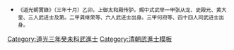 {{Navbox
|name = 道光三年癸未科武殿試金榜
|title = 道光三年（[[1823年]]）癸未科武殿試金榜
|titlestyle = background-color:#FFD700;
|image =
|style = width:100%;text-align:center; 
|groupstyle = text-align:center; background-color:#FFD700;
|liststyle = text-align:center;
|state = {{{state<includeonly>|collapsed</includeonly>}}}
|group1 = 第一甲<br>賜武進士及第<br>共3名
|list1 = '''[[張從龍]]''' - '''[[史殿元]]''' - '''[[黃大奎]]'''

|group2 = 第二甲<br>賜武進士出身<br>共6名
|list2 = [[龔繼榮]] - 囗囗囗 - 囗囗囗 - [[王鵬飛 (清朝)|王鵬飛]]（名次不詳）- 囗囗囗 - 囗囗囗

|group3 = 第三甲<br>賜同武進士出身<br>共44名
|list3 = [[何府|何　府]] - 囗囗囗 - 囗囗囗 - 囗囗囗 - 囗囗囗 - 囗囗囗 - 囗囗囗 - 囗囗囗 - 囗囗囗 - 囗囗囗<br>囗囗囗 - 囗囗囗 - 囗囗囗 - 囗囗囗 - 囗囗囗 - 囗囗囗 - 囗囗囗 - 囗囗囗 - 囗囗囗 - 囗囗囗<br>[[葛雲飛]] - 囗囗囗 - 囗囗囗 - 囗囗囗 - 囗囗囗 - 囗囗囗 - 囗囗囗 - 囗囗囗 - 囗囗囗 - [[李殿元]]<br>囗囗囗 - 囗囗囗 - 囗囗囗 - 囗囗囗 - 囗囗囗 - 囗囗囗 - 囗囗囗 - 囗囗囗 - 囗囗囗 - 囗囗囗<br>囗囗囗 - 囗囗囗 - 囗囗囗 - 囗囗囗<br>名次不詳：<br>[[尹浩 (清朝)|尹　浩]]
|belowstyle = text-align: center; background-color:#FFD700;
|below='''前一科：[[Template:道光二年壬午恩科武殿試金榜|道光二年壬午恩科]]　'''·'''　後一科：[[Template:道光六年丙戌科武殿試金榜|道光六年丙戌科]]'''<br>'''同科進士：[[Template:道光三年癸未科殿試金榜|道光三年癸未文科]]、[[Template:道光三年癸未科繙譯進士金榜|道光三年癸未繙譯科]]'''
}}
[[Category:道光三年癸未科武進士]]
<noinclude>
[[Category:道光三年癸未科武進士| ]]
[[Category:清朝武進士模板]]
*<small>《道光朝實錄》（三年十月）乙卯。上御太和殿传胪。赐中式武举一甲张从龙、史殿元、黄大奎、三人武进士及第。二甲龚继荣等、六人武进士出身。三甲何府等、四十四人同武进士出身。</small>
</noinclude>